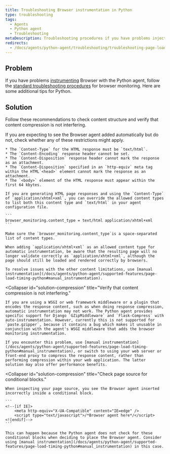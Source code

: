 ```yaml
---
title: Troubleshooting Browser instrumentation in Python
type: troubleshooting
tags:
  - Agents
  - Python agent
  - Troubleshooting
metaDescription: Troubleshooting procedures if you have problems injecting the browser agent via New Relic's Python agent.
redirects:
  - /docs/agents/python-agent/troubleshooting/troubleshooting-page-load-timing-python
---
```


## Problem

If you have problems [instrumenting](/docs/agents/python-agent/supported-features/page-load-timing-python) Browser with the Python agent, follow the [standard troubleshooting procedures](/docs/browser/new-relic-browser/installation-configuration/troubleshooting-browser-monitoring-installation) for browser monitoring. Here are some additional tips for Python.

## Solution

Follow these recommendations to check content structure and verify that content compression is not interfering.

<CollapserGroup>
  <Collapser
    id="solution-content"
    title="Check content structure."
  >
    If you are expecting to see the Browser agent added automatically but do not, check whether any of these restrictions might apply.

    * The `Content-Type` for the HTML response must be `text/html`.
    * The `Content-Encoding` response header cannot be set.
    * The `Content-Disposition` response header cannot mark the response as an attachment.
    * The `Content-Disposition` specified in an `http-equiv` meta tag within the HTML`<head>` element cannot mark the response as an attachment.
    * The `<body>` element of the HTML response must appear within the first 64 kbytes.

    If you are generating HTML page responses and using the `Content-Type` of `application/xhtml+xml`, you can override the allowed content types to list both this content type and `text/html` in your agent configuration file.

    ```
    browser_monitoring.content_type = text/html application/xhtml+xml
    ```

    Make sure the `browser_monitoring.content_type`is a space-separated list of content types.

    When adding `application/xhtml+xml` as an allowed content type for automatic instrumentation, be aware that the resulting page will no longer validate correctly as `application/xhtml+xml`, although the page should still be loaded and rendered correctly by browsers.

    To resolve issues with the other content limitations, use [manual instrumentation](/docs/agents/python-agent/supported-features/page-load-timing-python#manual_instrumentation).
  </Collapser>

  <Collapser
    id="solution-compression"
    title="Verify that content compression is not interfering."
  >
    If you are using a WSGI or web framework middleware or a plugin that encodes the response content, such as when doing response compression, automatic instrumentation may not work. The Python agent provides specific support for Django `GZipMiddleware` and `Flask-Compress` with auto-instrumentation. However, currently this is not supported for `paste.gzipper`, because it contains a bug which makes it unusable in conjunction with the agent's WSGI middleware that adds the browser monitoring instrumentation.

    If you encounter this problem, use [manual instrumentation](/docs/agents/python-agent/supported-features/page-load-timing-python#manual_instrumentation), or switch to using your web server or front-end proxy to compress the response content, rather than performing compression within your web application. The latter solution may also offer performance benefits.
  </Collapser>

  <Collapser
    id="solution-compression"
    title="Check page source for conditional blocks."
  >
    When inspecting your page source, you see the Browser agent inserted incorrectly inside a conditional block.

    ```
    <!--[if IE]>
        <meta http-equiv="X-UA-Compatible" content="IE=edge" />
        <script type="text/javascript">/*Browser agent here*/</script>
    <![endif]-->
    ```

    This can happen because the Python agent does not check for these conditional blocks when deciding to place the Browser agent. Consider using [manual instrumentation](/docs/agents/python-agent/supported-features/page-load-timing-python#manual_instrumentation) in this case.
  </Collapser>
</CollapserGroup>
